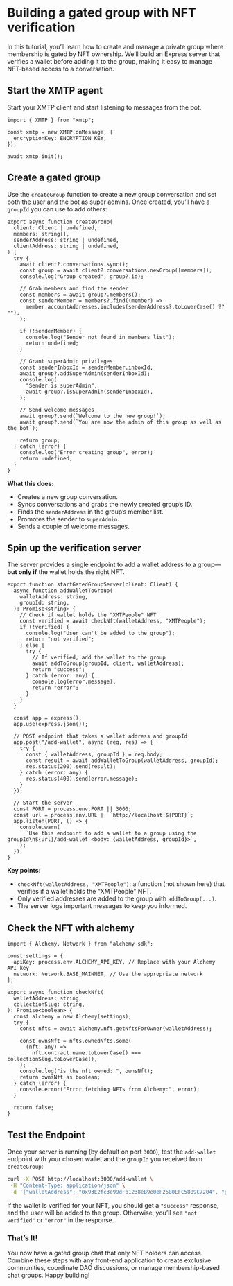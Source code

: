 # Building a gated group with NFT verification

In this tutorial, you’ll learn how to create and manage a private group where membership is gated by NFT ownership. We’ll build an Express server that verifies a wallet before adding it to the group, making it easy to manage NFT-based access to a conversation.

## Start the XMTP agent

Start your XMTP client and start listening to messages from the bot.

```tsx
import { XMTP } from "xmtp";

const xmtp = new XMTP(onMessage, {
  encryptionKey: ENCRYPTION_KEY,
});

await xmtp.init();
```

## Create a gated group

Use the `createGroup` function to create a new group conversation and set both the user and the bot as super admins. Once created, you’ll have a `groupId` you can use to add others:

```tsx
export async function createGroup(
  client: Client | undefined,
  members: string[],
  senderAddress: string | undefined,
  clientAddress: string | undefined,
) {
  try {
    await client?.conversations.sync();
    const group = await client?.conversations.newGroup([members]);
    console.log("Group created", group?.id);

    // Grab members and find the sender
    const members = await group?.members();
    const senderMember = members?.find((member) =>
      member.accountAddresses.includes(senderAddress?.toLowerCase() ?? ""),
    );

    if (!senderMember) {
      console.log("Sender not found in members list");
      return undefined;
    }

    // Grant superAdmin privileges
    const senderInboxId = senderMember.inboxId;
    await group?.addSuperAdmin(senderInboxId);
    console.log(
      "Sender is superAdmin",
      await group?.isSuperAdmin(senderInboxId),
    );

    // Send welcome messages
    await group?.send(`Welcome to the new group!`);
    await group?.send(`You are now the admin of this group as well as the bot`);

    return group;
  } catch (error) {
    console.log("Error creating group", error);
    return undefined;
  }
}
```

**What this does:**

- Creates a new group conversation.
- Syncs conversations and grabs the newly created group’s ID.
- Finds the `senderAddress` in the group’s member list.
- Promotes the sender to `superAdmin`.
- Sends a couple of welcome messages.

## Spin up the verification server

The server provides a single endpoint to add a wallet address to a group—**but only if** the wallet holds the right NFT.

```tsx [src/index.ts]
export function startGatedGroupServer(client: Client) {
  async function addWalletToGroup(
    walletAddress: string,
    groupId: string,
  ): Promise<string> {
    // Check if wallet holds the "XMTPeople" NFT
    const verified = await checkNft(walletAddress, "XMTPeople");
    if (!verified) {
      console.log("User can't be added to the group");
      return "not verified";
    } else {
      try {
        // If verified, add the wallet to the group
        await addToGroup(groupId, client, walletAddress);
        return "success";
      } catch (error: any) {
        console.log(error.message);
        return "error";
      }
    }
  }

  const app = express();
  app.use(express.json());

  // POST endpoint that takes a wallet address and groupId
  app.post("/add-wallet", async (req, res) => {
    try {
      const { walletAddress, groupId } = req.body;
      const result = await addWalletToGroup(walletAddress, groupId);
      res.status(200).send(result);
    } catch (error: any) {
      res.status(400).send(error.message);
    }
  });

  // Start the server
  const PORT = process.env.PORT || 3000;
  const url = process.env.URL || `http://localhost:${PORT}`;
  app.listen(PORT, () => {
    console.warn(
      `Use this endpoint to add a wallet to a group using the groupId\n${url}/add-wallet <body: {walletAddress, groupId}>`,
    );
  });
}
```

**Key points:**

- `checkNft(walletAddress, "XMTPeople")`: a function (not shown here) that verifies if a wallet holds the “XMTPeople” NFT.
- Only verified addresses are added to the group with `addToGroup(...)`.
- The server logs important messages to keep you informed.

## Check the NFT with alchemy

```tsx
import { Alchemy, Network } from "alchemy-sdk";

const settings = {
  apiKey: process.env.ALCHEMY_API_KEY, // Replace with your Alchemy API key
  network: Network.BASE_MAINNET, // Use the appropriate network
};

export async function checkNft(
  walletAddress: string,
  collectionSlug: string,
): Promise<boolean> {
  const alchemy = new Alchemy(settings);
  try {
    const nfts = await alchemy.nft.getNftsForOwner(walletAddress);

    const ownsNft = nfts.ownedNfts.some(
      (nft: any) =>
        nft.contract.name.toLowerCase() === collectionSlug.toLowerCase(),
    );
    console.log("is the nft owned: ", ownsNft);
    return ownsNft as boolean;
  } catch (error) {
    console.error("Error fetching NFTs from Alchemy:", error);
  }

  return false;
}
```

## Test the Endpoint

Once your server is running (by default on port `3000`), test the `add-wallet` endpoint with your chosen wallet and the `groupId` you received from `createGroup`:

```bash
curl -X POST http://localhost:3000/add-wallet \
 -H "Content-Type: application/json" \
 -d '{"walletAddress": "0x93E2fc3e99dFb1238eB9e0eF2580EFC5809C7204", "groupId": "b9ab876c87ef3cf63b81c8d45c824fae"}'
```

If the wallet is verified for your NFT, you should get a `"success"` response, and the user will be added to the group. Otherwise, you’ll see `"not verified"` or `"error"` in the response.

### That’s It!

You now have a gated group chat that only NFT holders can access. Combine these steps with any front-end application to create exclusive communities, coordinate DAO discussions, or manage membership-based chat groups. Happy building!
